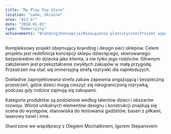 ```yaml
---
title: "My Play Toy Store"
location: "Lwów, Ukraina"
area: "413 m²"
date: "2018-01-01"
type: "Komercyjny"
achievements: "Branding|Koncepcja|Rozwiązania planistyczne|Projekt wyposażenia i unikalnych elementów|Projekt strefy zewnętrznej|Wizualizacja 3D|Rysunki techniczne|Komunikacja wizualna|Specyfikacja materiałów i wyposażenia|Nadzór"
---
```


Kompleksowy projekt obejmujący branding i design sieci sklepów.
Celem projektu jest redefinicja koncepcji sklepu dziecięcego, skierowanego bezpośrednio do dziecka jako klienta, a nie tylko jego rodziców. Głównym założeniem jest przekształcenie zwykłych zakupów w małą przygodę. Przestrzeń ma stać się immersyjną strefą rozrywki dla najmłodszych.

Dokładnie zaprojektowana strefa zabaw zapewnia angażującą i bezpieczną przestrzeń, gdzie dzieci mogą cieszyć się nieograniczoną rozrywką, podczas gdy rodzice zajmują się zakupami.

Kategorie produktów są podzielone według talentów dzieci i obszarów rozwoju. Wśród unikalnych elementów designu i konstrukcji znajdują się scena do występów, stanowiska do testowania gadżetów, basen z piłkami, laserowy tunel i inne.

Stworzone we współpracy z Olegiem Mochalkinem, Igorem Stepanovem
